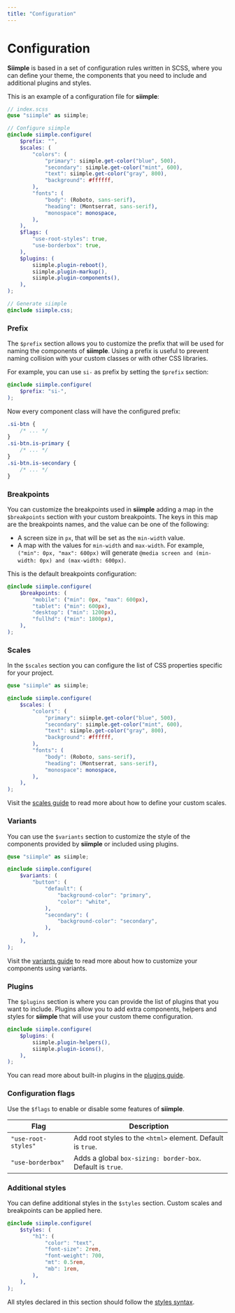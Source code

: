 ```yaml
---
title: "Configuration"
---
```


# Configuration


**Siimple** is based in a set of configuration rules written in SCSS, where you can define your theme, the components that you need to include and additional plugins and styles.

This is an example of a configuration file for **siimple**: 

```scss
// index.scss 
@use "siimple" as siimple;

// Configure siimple
@include siimple.configure(
    $prefix: "",
    $scales: (
        "colors": (
            "primary": siimple.get-color("blue", 500),
            "secondary": siimple.get-color("mint", 600),
            "text": siimple.get-color("gray", 800),
            "background": #ffffff,
        ),
        "fonts": (
            "body": (Roboto, sans-serif),
            "heading": (Montserrat, sans-serif),
            "monospace": monospace,
        ),
    ),
    $flags: (
        "use-root-styles": true,
        "use-borderbox": true,
    ),
    $plugins: (
        siimple.plugin-reboot(),
        siimple.plugin-markup(),
        siimple.plugin-components(),
    ),
);

// Generate siimple
@include siimple.css;
```

### Prefix

The `$prefix` section allows you to customize the prefix that will be used for naming the components of **siimple**. Using a prefix is useful to prevent naming collision with your custom classes or with other CSS libraries.

For example, you can use `si-` as prefix by setting the `$prefix` section:

```scss
@include siimple.configure(
    $prefix: "si-",
);
```

Now every component class will have the configured prefix:

```css
.si-btn {
    /* ... */
}
.si-btn.is-primary {
    /* ... */
}
.si-btn.is-secondary {
    /* ... */
}
```

### Breakpoints

You can customize the breakpoints used in **siimple** adding a map in the `$breakpoints` section with your custom breakpoints. The keys in this map are the breakpoints names, and the value can be one of the following:

- A screen size in `px`, that will be set as the `min-width` value.
- A map with the values for `min-width` and `max-width`. For example, `("min": 0px, "max": 600px)` will generate `@media screen and (min-width: 0px) and (max-width: 600px)`.

This is the default breakpoints configuration: 

```scss
@include siimple.configure(
    $breakpoints: (
        "mobile": ("min": 0px, "max": 600px),
        "tablet": ("min": 600px),
        "desktop": ("min": 1200px),
        "fullhd": ("min": 1800px),
    ),
);
```


### Scales

In the `$scales` section you can configure the list of CSS properties specific for your project.

```scss
@use "siimple" as siimple;

@include siimple.configure(
    $scales: (
        "colors": (
            "primary": siimple.get-color("blue", 500),
            "secondary": siimple.get-color("mint", 600),
            "text": siimple.get-color("gray", 800),
            "background": #ffffff,
        ),
        "fonts": (
            "body": (Roboto, sans-serif),
            "heading": (Montserrat, sans-serif),
            "monospace": monospace,
        ),
    ),
);
```

Visit the [scales guide](/scales) to read more about how to define your custom scales.


### Variants

You can use the `$variants` section to customize the style of the components provided by **siimple** or included using plugins. 

```scss
@use "siimple" as siimple;

@include siimple.configure(
    $variants: (
        "button": (
            "default": (
                "background-color": "primary",
                "color": "white",
            ),
            "secondary": (
                "background-color": "secondary",
            ),
        ),
    ),
);
```

Visit the [variants guide](/variants) to read more about how to customize your components using variants.


### Plugins

The `$plugins` section is where you can provide the list of plugins that you want to include. Plugins allow you to add extra components, helpers and styles for **siimple** that will use your custom theme configuration. 

```scss
@include siimple.configure(
    $plugins: (
        siimple.plugin-helpers(),
        siimple.plugin-icons(),
    ),
);
```

You can read more about built-in plugins in the [plugins guide](/plugins).



### Configuration flags

Use the `$flags` to enable or disable some features of **siimple**. 

| Flag | Description |
|------|-------------|
| `"use-root-styles"` | Add root styles to the `<html>` element. Default is `true`. |
| `"use-borderbox"` | Adds a global `box-sizing: border-box`. Default is `true`. |



### Additional styles

You can define additional styles in the `$styles` section. Custom scales and breakpoints can be applied here.

```scss
@include siimple.configure(
    $styles: (
        "h1": (
            "color": "text",
            "font-size": 2rem,
            "font-weight": 700,
            "mt": 0.5rem,
            "mb": 1rem,
        ),
    ),
);
```

All styles declared in this section should follow the [styles syntax](/guides/styles).

